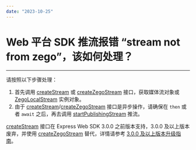 ```yaml
---
date: "2023-10-25"
---
```

# Web 平台 SDK 推流报错 “stream not from zego”，该如何处理？

- - -

请按照以下步骤处理：

1. 首先调用 [createStream](https://doc-zh.zego.im/article/api?doc=Express_Video_SDK_API~javascript_web~class~ZegoExpressEngine#create-stream) 或 [createZegoStream](https://doc-zh.zego.im/article/api?doc=Express_Video_SDK_API~javascript_web~class~ZegoExpressEngine#create-zeg) 接口，获取媒体流对象或 [ZegoLocalStream](https://doc-zh.zego.im/article/api?doc=Express_Video_SDK_API~javascript_web~class~ZegoLocalStream) 实例对象。
2. 由于 [createStream](https://doc-zh.zego.im/article/api?doc=Express_Video_SDK_API~javascript_web~class~ZegoExpressEngine#create-stream)/[createZegoStream](https://doc-zh.zego.im/article/api?doc=Express_Video_SDK_API~javascript_web~class~ZegoExpressEngine#create-zeg) 接口是异步操作，请确保在 `then` 或者 `await` 之后，再去调用 [startPublishingStream](https://doc-zh.zego.im/article/api?doc=Express_Video_SDK_API~javascript_web~class~ZegoExpressEngine#start-publishing-stream) 推流。

<Note title="说明">


[createStream](https://doc-zh.zego.im/article/api?doc=Express_Video_SDK_API~javascript_web~class~ZegoExpressEngine#create-stream) 接口在 Express Web SDK 3.0.0 之前版本支持，3.0.0 及以上版本废弃，并使用 [createZegoStream](https://doc-zh.zego.im/article/api?doc=Express_Video_SDK_API~javascript_web~class~ZegoExpressEngine#create-zeg) 替代，详情请参考 [3.0.0 及以上版本升级指南](https://doc-zh.zego.im/article/18434)。

</Note>



